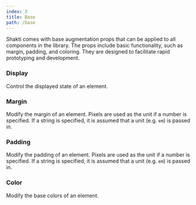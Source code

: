 ```yaml
---
index: 3
title: Base
path: /base
---
```



Shakti comes with base augmentation props that can be applied to all components in the library. The props include basic functionality, such as margin, padding, and coloring. They are designed to facilitate rapid prototyping and development.

### Display
Control the displayed state of an element.

<PropTable propList={shaktiProps.display}/>


### Margin
Modify the margin of an element. Pixels are used as the unit if a number is specified. If a string is specified, it is assumed that a unit (e.g. <code>em</code>) is passed in.

<PropTable propList={shaktiProps.margin}/>

### Padding
Modify the padding of an element. Pixels are used as the unit if a number is specified. If a string is specified, it is assumed that a unit (e.g. <code>em</code>) is passed in.

<PropTable propList={shaktiProps.padding}/>

### Color
Modify the base colors of an element.

<PropTable propList={shaktiProps.color}/>